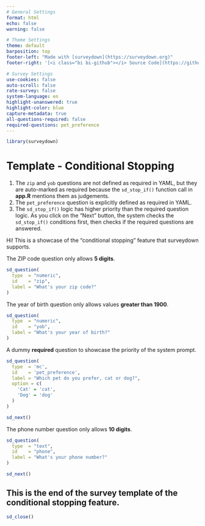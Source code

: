 ```yaml
---
# General Settings
format: html
echo: false
warning: false

# Theme Settings
theme: default
barposition: top
footer-left: "Made with [surveydown](https://surveydown.org)"
footer-right: '[<i class="bi bi-github"></i> Source Code](https://github.com/surveydown-dev/templates)'

# Survey Settings
use-cookies: false
auto-scroll: false
rate-survey: false
system-language: en
highlight-unanswered: true
highlight-color: blue
capture-metadata: true
all-questions-required: false
required-questions: pet_preference
---
```


```r
library(surveydown)
```

::: {.sd_page id=page1}

# Template - Conditional Stopping

::: {.callout-tip}
1. The `zip` and `yob` questions are not defined as required in YAML, but they are auto-marked as required because the `sd_stop_if()` function call in **app.R** mentions them as judgements.
2. The `pet_preference` question is explicitly defined as required in YAML.
3. The `sd_stop_if()` logic has higher priority than the required question logic. As you click on the "Next" button, the system checks the `sd_stop_if()` conditions first, then checks if the required questions are answered.
:::

Hi! This is a showcase of the "conditional stopping" feature that surveydown supports.

The ZIP code question only allows **5 digits**.

```r
sd_question(
  type  = "numeric",
  id    = "zip",
  label = "What's your zip code?"
)
```

The year of birth question only allows values **greater than 1900**.

```r
sd_question(
  type  = "numeric",
  id    = "yob",
  label = "What's your year of birth?"
)
```

A dummy **required** question to showcase the priority of the system prompt.

```r
sd_question(
  type  = 'mc',
  id    = 'pet_preference',
  label = "Which pet do you prefer, cat or dog?",
  option = c(
    'Cat' = 'cat',
    'Dog' = 'dog'
  )
)
```

```r
sd_next()
```

:::

::: {.sd_page id=page2}

The phone number question only allows **10 digits**.

```r
sd_question(
  type  = "text",
  id    = "phone",
  label = "What's your phone number?"
)

sd_next()
```

:::

::: {.sd_page id=end}

## This is the end of the survey template of the conditional stopping feature.

```r
sd_close()
```

:::
